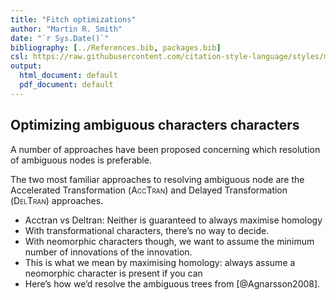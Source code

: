 ```yaml
---
title: "Fitch optimizations"
author: "Martin R. Smith"
date: "`r Sys.Date()`"
bibliography: [../References.bib, packages.bib]
csl: https://raw.githubusercontent.com/citation-style-language/styles/master/apa-old-doi-prefix.csl
output:
  html_document: default
  pdf_document: default
---
```


## Optimizing ambiguous characters characters

A number of approaches have been proposed concerning which resolution of ambiguous
nodes is preferable.

The two most familiar approaches to resolving ambiguous node are the Accelerated Transformation
(<span style="font-variant:small-caps;">AccTran</span>) and Delayed Transformation 
(<span style="font-variant:small-caps;">DelTran</span>) approaches.

- Acctran vs Deltran: Neither is guaranteed to always maximise homology
- With transformational characters, there's no way to decide.
- With neomorphic characters though, we want to assume the minimum number of innovations of the innovation.
- This is what we mean by maximising homology: always assume a neomorphic character is present if you can
- Here's how we'd resolve the ambiguous trees from [@Agnarsson2008].
